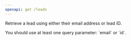 ```yaml
---
openapi: get /leads
---
```


Retrieve a lead using either their email address or lead ID.

<Note>
You should use at least one query parameter: `email` or `id`.
</Note>